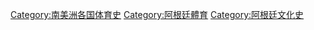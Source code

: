 [[Category:南美洲各国体育史|Category:南美洲各国体育史]]
[[Category:阿根廷體育|Category:阿根廷體育]]
[[Category:阿根廷文化史|Category:阿根廷文化史]]